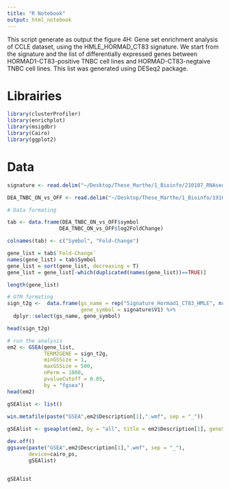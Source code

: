 ---
title: "R Notebook"
output: html_notebook
---

This script generate as output the figure 4H: Gene set enrichment analysis of CCLE dataset, using the HMLE_HORMAD_CT83 signature. 
We start from the signature and the list of differentially expressed genes between HORMAD1-CT83-positive TNBC cell lines and HORMAD-CT83-negtaive TNBC cell lines. This list was generated using DESeq2 package.

# Librairies
```{r}

library(clusterProfiler)
library(enrichplot)
library(msigdbr)
library(Cairo)
library(ggplot2)

```


# Data

```{r}
signature <- read.delim("~/Desktop/These_Marthe/1_Bioinfo/210107_RNAseq_HMLE_Hormad1CT83_Blasti/GSEA/H1_CT83_DEGs_signif.rnk", header=FALSE)

DEA_TNBC_ON_vs_OFF <- read.delim("~/Desktop/These_Marthe/1_Bioinfo/191001_GDSC2/DEA/DEA_TNBC_ON_vs_OFF.txt", header=TRUE)
```

```{r}
# Data formating

tab <- data.frame(DEA_TNBC_ON_vs_OFF$symbol
                 DEA_TNBC_ON_vs_OFF$log2FoldChange)

colnames(tab) <- c("Symbol", "Fold-Change")

gene_list = tab$`Fold-Change`
names(gene_list) = tab$Symbol
gene_list = sort(gene_list, decreasing = T)
gene_list = gene_list[-which(duplicated(names(gene_list))==TRUE)]

length(gene_list)
```


```{r}
# GTM formating
sign_t2g <-  data.frame(gs_name = rep("Signature_Hormad1_CT83_HMLE", nrow(signature)),
                        gene_symbol = signature$V1) %>% 
  dplyr::select(gs_name, gene_symbol)

head(sign_t2g)

```
```{r}

# run the analysis
em2 <- GSEA(gene_list, 
            TERM2GENE = sign_t2g, 
            minGSSize = 1, 
            maxGSSize = 500,
            nPerm = 1000,
            pvalueCutoff = 0.05,
            by = "fgsea")
head(em2)
```

```{r}


gSEAlist <- list()
  
win.metafile(paste("GSEA",em2$Description[1],".wmf", sep = "_"))

gSEAlist <- gseaplot(em2, by = "all", title = em2$Description[1], geneSetID = 1)

dev.off()
ggsave(paste("GSEA",em2$Description[1],".wmf", sep = "_"),
       device=cairo_ps, 
       gSEAlist)


gSEAlist
```

